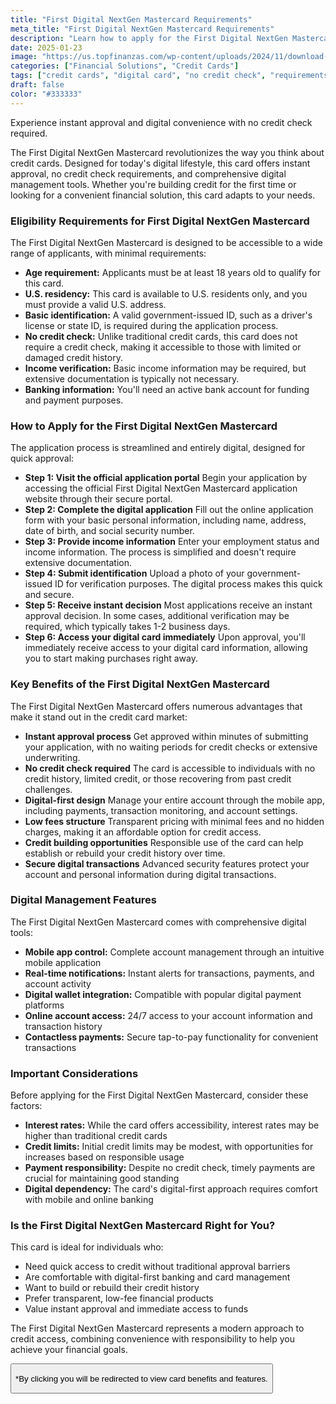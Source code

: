 ```yaml
---
title: "First Digital NextGen Mastercard Requirements"
meta_title: "First Digital NextGen Mastercard Requirements"
description: "Learn how to apply for the First Digital NextGen Mastercard. Discover eligibility requirements, application steps, and benefits."
date: 2025-01-23
image: "https://us.topfinanzas.com/wp-content/uploads/2024/11/download-13-1024x536.webp"
categories: ["Financial Solutions", "Credit Cards"]
tags: ["credit cards", "digital card", "no credit check", "requirements"]
draft: false
color: "#333333"
---
```


Experience instant approval and digital convenience with no credit check required.

The First Digital NextGen Mastercard revolutionizes the way you think about credit cards. Designed for today's digital lifestyle, this card offers instant approval, no credit check requirements, and comprehensive digital management tools. Whether you're building credit for the first time or looking for a convenient financial solution, this card adapts to your needs.

### Eligibility Requirements for First Digital NextGen Mastercard

The First Digital NextGen Mastercard is designed to be accessible to a wide range of applicants, with minimal requirements:

- **Age requirement:** Applicants must be at least 18 years old to qualify for this card.
- **U.S. residency:** This card is available to U.S. residents only, and you must provide a valid U.S. address.
- **Basic identification:** A valid government-issued ID, such as a driver's license or state ID, is required during the application process.
- **No credit check:** Unlike traditional credit cards, this card does not require a credit check, making it accessible to those with limited or damaged credit history.
- **Income verification:** Basic income information may be required, but extensive documentation is typically not necessary.
- **Banking information:** You'll need an active bank account for funding and payment purposes.

### How to Apply for the First Digital NextGen Mastercard

The application process is streamlined and entirely digital, designed for quick approval:

- **Step 1: Visit the official application portal**
  Begin your application by accessing the official First Digital NextGen Mastercard application website through their secure portal.
- **Step 2: Complete the digital application**
  Fill out the online application form with your basic personal information, including name, address, date of birth, and social security number.
- **Step 3: Provide income information**
  Enter your employment status and income information. The process is simplified and doesn't require extensive documentation.
- **Step 4: Submit identification**
  Upload a photo of your government-issued ID for verification purposes. The digital process makes this quick and secure.
- **Step 5: Receive instant decision**
  Most applications receive an instant approval decision. In some cases, additional verification may be required, which typically takes 1-2 business days.
- **Step 6: Access your digital card immediately**
  Upon approval, you'll immediately receive access to your digital card information, allowing you to start making purchases right away.

### Key Benefits of the First Digital NextGen Mastercard

The First Digital NextGen Mastercard offers numerous advantages that make it stand out in the credit card market:

- **Instant approval process**
  Get approved within minutes of submitting your application, with no waiting periods for credit checks or extensive underwriting.
- **No credit check required**
  The card is accessible to individuals with no credit history, limited credit, or those recovering from past credit challenges.
- **Digital-first design**
  Manage your entire account through the mobile app, including payments, transaction monitoring, and account settings.
- **Low fees structure**
  Transparent pricing with minimal fees and no hidden charges, making it an affordable option for credit access.
- **Credit building opportunities**
  Responsible use of the card can help establish or rebuild your credit history over time.
- **Secure digital transactions**
  Advanced security features protect your account and personal information during digital transactions.

### Digital Management Features

The First Digital NextGen Mastercard comes with comprehensive digital tools:

- **Mobile app control:** Complete account management through an intuitive mobile application
- **Real-time notifications:** Instant alerts for transactions, payments, and account activity
- **Digital wallet integration:** Compatible with popular digital payment platforms
- **Online account access:** 24/7 access to your account information and transaction history
- **Contactless payments:** Secure tap-to-pay functionality for convenient transactions

### Important Considerations

Before applying for the First Digital NextGen Mastercard, consider these factors:

- **Interest rates:** While the card offers accessibility, interest rates may be higher than traditional credit cards
- **Credit limits:** Initial credit limits may be modest, with opportunities for increases based on responsible usage
- **Payment responsibility:** Despite no credit check, timely payments are crucial for maintaining good standing
- **Digital dependency:** The card's digital-first approach requires comfort with mobile and online banking

### Is the First Digital NextGen Mastercard Right for You?

This card is ideal for individuals who:

- Need quick access to credit without traditional approval barriers
- Are comfortable with digital-first banking and card management
- Want to build or rebuild their credit history
- Prefer transparent, low-fee financial products
- Value instant approval and immediate access to funds

The First Digital NextGen Mastercard represents a modern approach to credit access, combining convenience with responsibility to help you achieve your financial goals.

<Button label="See Benefits" link="https://www.firstdigitalcard.com/" />

<p class="text-sm mt-2">
  *By clicking you will be redirected to view card benefits and features.
</p>
